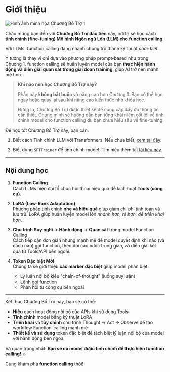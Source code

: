# Giới thiệu

![Hình ảnh minh họa Chương Bổ Trợ 1](https://huggingface.co/datasets/agents-course/course-images/resolve/main/en/bonus-unit1/thumbnail.jpg)

Chào mừng bạn đến với **Chương Bổ Trợ đầu tiên** này, nơi ta sẽ học cách **tinh chỉnh (fine-tuning) Mô hình Ngôn ngữ Lớn (LLM) cho function calling**.

Với LLMs, function calling đang nhanh chóng trở thành kỹ thuật *phải-biết*. 

Ý tưởng là thay vì chỉ dựa vào phương pháp prompt-based như trong Chương 1, function calling sẽ huấn luyện model của bạn **thực hiện hành động và diễn giải quan sát trong giai đoạn training**, giúp AI trở nên mạnh mẽ hơn.

> **Khi nào nên học Chương Bổ Trợ này?**
>
> Phần này **không bắt buộc** và nâng cao hơn Chương 1. Bạn có thể học ngay hoặc quay lại sau khi nâng cao kiến thức nhờ khóa học.
>  
> Đừng lo, Chương Bổ Trợ được thiết kế để cung cấp đầy đủ thông tin cần thiết. Chúng mình sẽ hướng dẫn bạn từng khái niệm cốt lõi về tinh chỉnh model cho function calling dù bạn chưa hiểu sâu về fine-tuning.

Để học tốt Chương Bổ Trợ này, bạn cần:

1. Biết cách Tinh chỉnh LLM với Transformers. Nếu chưa biết, [xem tại đây](https://huggingface.co/learn/nlp-course/chapter3/1?fw=pt).

2. Biết dùng `SFTTrainer` để tinh chỉnh model. Tìm hiểu thêm tại [tài liệu này](https://huggingface.co/learn/nlp-course/en/chapter11/1). 

---

## Nội dung học

1. **Function Calling**  
   Cách LLMs hiện đại tổ chức hội thoại hiệu quả để kích hoạt **Tools (công cụ)**.

2. **LoRA (Low-Rank Adaptation)**  
   Phương pháp tinh chỉnh **nhẹ và hiệu quả** giúp giảm chi phí tính toán và lưu trữ. LoRA giúp huấn luyện model lớn *nhanh hơn, rẻ hơn, dễ triển khai hơn*.

3. **Chu trình Suy nghĩ → Hành động → Quan sát** trong model Function Calling  
   Cách tiếp cận đơn giản nhưng mạnh mẽ để model quyết định khi nào (và cách nào) gọi function, theo dõi các bước trung gian, và diễn giải kết quả từ Tools/API bên ngoài.

4. **Token Đặc biệt Mới**  
   Chúng ta sẽ giới thiệu **các marker đặc biệt** giúp model phân biệt:
   - Lý luận nội bộ kiểu "chain-of-thought" (luồng suy luận)  
   - Lệnh gọi function  
   - Phản hồi từ công cụ bên ngoài

---

Kết thúc Chương Bổ Trợ này, bạn sẽ có thể:

- **Hiểu** cách hoạt động nội bộ của APIs khi sử dụng Tools  
- **Tinh chỉnh** model bằng kỹ thuật LoRA  
- **Triển khai** và **tùy chỉnh** chu trình Thought → Act → Observe để tạo workflow Function-calling mạnh mẽ  
- **Thiết kế và sử dụng** token đặc biệt để tách biệt lý luận nội bộ của model với hành động bên ngoài

Và quan trọng nhất: **Bạn sẽ có model được tinh chỉnh để thực hiện function calling!** 🔥

Cùng khám phá **function calling** thôi!
